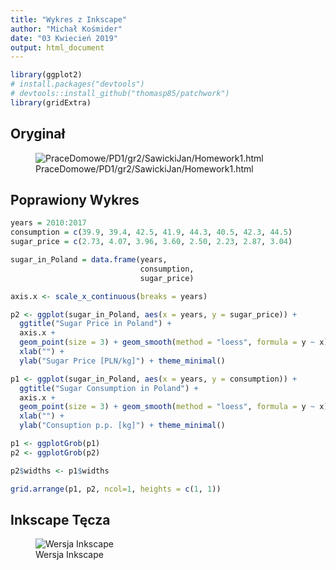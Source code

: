 ```yaml
---
title: "Wykres z Inkscape"
author: "Michał Kośmider"
date: "03 Kwiecień 2019"
output: html_document
---
```


```r
library(ggplot2)
# install.packages("devtools")
# devtools::install_github("thomasp85/patchwork")
library(gridExtra)
```

## Oryginał

![PraceDomowe/PD1/gr2/SawickiJan/Homework1.html](old.png)

## Poprawiony Wykres

```r
years = 2010:2017
consumption = c(39.9, 39.4, 42.5, 41.9, 44.3, 40.5, 42.3, 44.5)
sugar_price = c(2.73, 4.07, 3.96, 3.60, 2.50, 2.23, 2.87, 3.04)

sugar_in_Poland = data.frame(years,
                             consumption,
                             sugar_price)

axis.x <- scale_x_continuous(breaks = years)

p2 <- ggplot(sugar_in_Poland, aes(x = years, y = sugar_price)) +
  ggtitle("Sugar Price in Poland") +
  axis.x +
  geom_point(size = 3) + geom_smooth(method = "loess", formula = y ~ x) +
  xlab("") +
  ylab("Sugar Price [PLN/kg]") + theme_minimal() 

p1 <- ggplot(sugar_in_Poland, aes(x = years, y = consumption)) +
  ggtitle("Sugar Consumption in Poland") +
  axis.x +
  geom_point(size = 3) + geom_smooth(method = "loess", formula = y ~ x) +
  xlab("") +
  ylab("Consuption p.p. [kg]") + theme_minimal() 

p1 <- ggplotGrob(p1)
p2 <- ggplotGrob(p2)

p2$widths <- p1$widths

grid.arrange(p1, p2, ncol=1, heights = c(1, 1))
```

## Inkscape Tęcza

![Wersja Inkscape](new.png)

